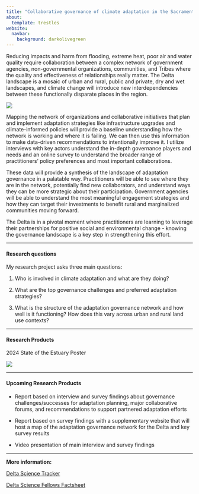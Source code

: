 ```yaml
---
title: "Collaborative governance of climate adaptation in the Sacramento - San Joaquin Delta"
about:
  template: trestles
website: 
  navbar: 
    background: darkolivegreen
---
```


Reducing impacts and harm from flooding, extreme heat, poor air and water quality require collaboration between a complex network of government agencies, non-governmental organizations, communities, and Tribes where the quality and effectiveness of relationships really matter. The Delta landscape is a mosaic of urban and rural, public and private, dry and wet landscapes, and climate change will introduce new interdependencies between these functionally disparate places in the region. 

![](images/delta_adapation_schematic.png)

Mapping the network of organizations and collaborative initiatives that plan and implement adaptation strategies like infrastructure upgrades and climate-informed policies will provide a baseline understanding how the network is working and where it is failing. We can then use this information to make data-driven recommendations to intentionally improve it. I utilize interviews with key actors understand the in-depth governance players and needs and an online survey to understand the broader range of practitioners' policy preferences and most important collaborations.

These data will provide a synthesis of the landscape of adaptation governance in a palatable way. Practitioners will be able to see where they are in the network, potentially find new collaborators, and understand ways they can be more strategic about their participation. Government agencies will be able to understand the most meaningful engagement strategies and how they can target their investments to benefit rural and marginalized communities moving forward.

The Delta is in a pivotal moment where practitioners are learning to leverage their partnerships for positive social and environmental change - knowing the governance landscape is a key step in strengthening this effort. 

------------------------------------------------------------------------

#### **Research questions**

My research project asks three main questions:

1.  Who is involved in climate adaptation and what are they doing?

2.  What are the top governance challenges and preferred adaptation strategies?

3.  What is the structure of the adaptation governance network and how well is it functioning? How does this vary across urban and rural land use contexts?

------------------------------------------------------------------------

#### Research Products

2024 State of the Estuary Poster

![](images/SOE_Poster_031224_updated_TBP.png)

------------------------------------------------------------------------

#### **Upcoming Research Products**

-   Report based on interview and survey findings about governance challenges/successes for adaptation planning, major collaborative forums, and recommendations to support partnered adaptation efforts

-   Report based on survey findings with a supplementary website that will host a map of the adaptation governance network for the Delta and key survey results

-   Video presentation of main interview and survey findings

------------------------------------------------------------------------

**More information:**

[Delta Science Tracker](https://sciencetracker.deltacouncil.ca.gov/node/52366)

[Delta Science Fellows Factsheet](https://deltacouncil.ca.gov/pdf/science-program/information-sheets/2022-07-21-delta-science-fellows-2022-info-sheet.pdf)
